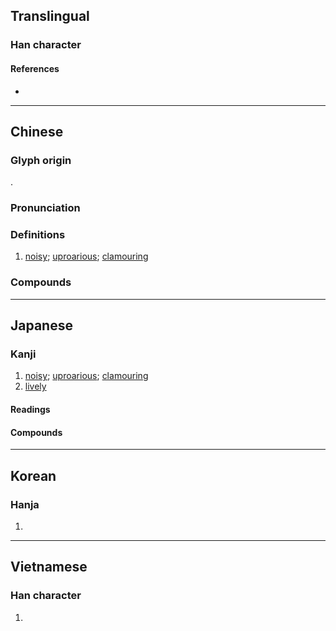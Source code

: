 {{also|吅}}
{{character info}}
==Translingual==

===Han character===
{{Han char|rn=30|rad=口|as=09|sn=12|four=63016|canj=RJMM|ids=⿰口宣}}

====References====
* {{Han ref|kx=0200.030|dkj=03976|dj=0421.180|hdz=10662.020|uh=55A7|ud=21927|bh=B3D9|bd=46041}}

----

==Chinese==
{{zh-forms|t2=諠|alt=吅}}

===Glyph origin===
{{Han etym}}
{{Han compound|口|宣|ls=psc|c1=s|c2=p}}.

===Pronunciation===
{{zh-pron
|m=xuān
|m-s=
|c=hyun1
|c-t=
|g=
|h=pfs=
|j=
|mb=sṳ́ing
|md=
|mn=
|mn-t=
|w=
|x=
|mc=y
|oc=y
|cat=a
}}

===Definitions===
{{zh-hanzi}}

# [[noisy]]; [[uproarious]]; [[clamouring]]

===Compounds===
{{zh-der|喧擾|作喧|喧闐|弄喧搗鬼|弄喧|喧騰|喧噪|喧鬧|喧鬨|喧赫|喧賓奪主|喧豗|喧天|喧囂|喧嚷|喧哄|喧嘩|煩囂喧鬧|語笑喧譁|鼓樂喧天|語笑喧呼|蓋喧|紛喧|鑼鼓喧天|金鼓喧天|語笑喧闐}}

----

==Japanese==

===Kanji===
{{ja-kanji|grade=n|rs=口09}}

# [[noisy]]; [[uproarious]]; [[clamouring]]
# [[lively]]

====Readings====
{{ja-readings
|goon=こん
|kanon=けん<けん<くゑん
|kun=かまびす-し.い, やかま-し.い
|nanori=あつ, はる
}}

====Compounds====
{{col2-u|ja
|{{ja-r|喧%嘩|けん%か}} ({{ja-r|諠%譁|けん%か|rom=-}})
|{{ja-r|喧%豗|けん%かい}}
|{{ja-r|暄%赫|けん%かく}} ({{ja-r|諠%赫|けん%かく|rom=-}}, {{ja-r|烜%赫|けん%かく|rom=-}})
|{{ja-r|喧%聒|けん%かつ}}
|{{ja-r|喧%喧|けん%けん}}
|{{ja-r|喧%呼|けん%こ}} ({{ja-r|諠%呼|けん%こ|rom=-}})
|{{ja-r|喧%囂|けん%ごう}} ({{ja-r|諠%囂|けん%ごう|rom=-}})
|{{ja-r|喧%轟|けん%ごう}}
|{{ja-r|喧%啾|けん%しゅう}}
|{{ja-r|喧%擾|けん%じょう}}
|{{ja-r|喧%静|けん%せい}}
|{{ja-r|喧%然|けん%ぜん}}
|{{ja-r|喧%争|けん%そう}}
|{{ja-r|喧%噪|けん%そう}} ({{ja-r|諠%譟|けん%そう|rom=-}}, {{ja-r|喧%騒|けん%そう|rom=-}})
|{{ja-r|喧%闐|けん%てん}}
|{{ja-r|喧%伝|けん%でん}} ({{ja-r|諠%伝|けん%でん|rom=-}})
|{{ja-r|喧%呶|けん%ど}}
|{{ja-r|喧%騰|けん%とう}}
|{{ja-r|喧%鬧|けん%とう}} ({{ja-r|諠%鬧|けん%とう|rom=-}})
|{{ja-r|喧%呶|けん%どう}}
|{{ja-r|喧%熱|けん%ねつ}}
|{{ja-r|喧%卑|けん%ぴ}}
|{{ja-r|喧%紛|けん%ぷん}}
|{{ja-r|赫%喧|かく%けん}} ({{ja-r|赫%烜|かく%けん|rom=-}}, {{ja-r|赫%咺|かく%けん|rom=-}})
|{{ja-r|囂%諠|ごう%けん}}
|{{ja-r|啾%喧|しゅう%けん}}
|{{ja-r|紛%喧|ふん%けん}} ({{ja-r|紛%諠|ふん%けん|rom=-}})
}}


----

==Korean==

===Hanja===
{{ko-hanja|hangeul=훤|rv=hwon|mr=hwŏn}}

# {{rfdef|ko|sort=口09}}

----

==Vietnamese==

===Han character===
{{vi-readings|reading=huyên|rs=口09}}

# {{rfdef|vi}}